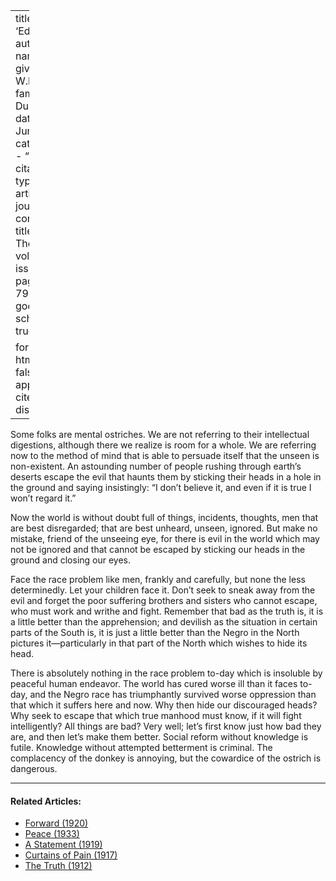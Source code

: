 
---
title: 'Education'
author:
  - name:
      given: W.E.B.
      family: Du Bois
date: Jun. 1913
categories: 
  - ""
citation: 
  type: article-journal
  container-title: The Crisis
  volume: 6
  issue: 2
  page: 78-79
google-scholar: true

format:
  html:
    toc: false
    appendix-cite-as: display
---



Some folks are mental ostriches. We are not referring to their intellectual digestions, although there we realize is room for a whole. We are referring now to the method of mind that is able to persuade itself that the unseen is non-existent. An astounding number of people rushing through earth's deserts escape the evil that haunts them by sticking their heads in a hole in the ground and saying insistingly: "I don't believe it, and even if it is true I won't regard it."

Now the world is without doubt full of things, incidents, thoughts, men that are best disregarded; that are best unheard, unseen, ignored. But make no mistake, friend of the unseeing eye, for there is evil in the world which may not be ignored and that cannot be escaped by sticking our heads in the ground and closing our eyes. 

Face the race problem like men, frankly and carefully, but none the less determinedly. Let your children face it. Don't seek to sneak away from the evil and forget the poor suffering brothers and sisters who cannot escape, who must work and writhe and fight. Remember that bad as the truth is, it is a little better than the apprehension; and devilish as the situation in certain parts of the South is, it is just a little better than the Negro in the North pictures it---particularly in that part of the North which wishes to hide its head. 

There is absolutely nothing in the race problem to-day which is insoluble by peaceful human endeavor. The world has cured worse ill than it faces to-day, and the Negro race has triumphantly survived worse oppression than that which it suffers here and now. Why then hide our discouraged heads? Why seek to escape that which true manhood must know, if it will fight intelligently? All things are bad? Very well; let's first know just how bad they are, and then let's make them better. Social reform without knowledge is futile. Knowledge without attempted betterment is criminal. The complacency of the donkey is annoying, but the cowardice of the ostrich is dangerous. 

<!-- Similar articles start here -->
<div  class="clear-wrap"></div>
<hr>
#### Related Articles:

* [Forward (1920)](/Volumes/20/05/forward.html)
* [Peace (1933)](/Volumes/40/12/peace.html)
* [A Statement (1919)](/Volumes/19/01/statement.html)
* [Curtains of Pain (1917)](/Volumes/13/04/curtains_of_pain.html)
* [The Truth (1912)](/Volumes/05/02/truth.html)

<!-- Similar articles end here -->